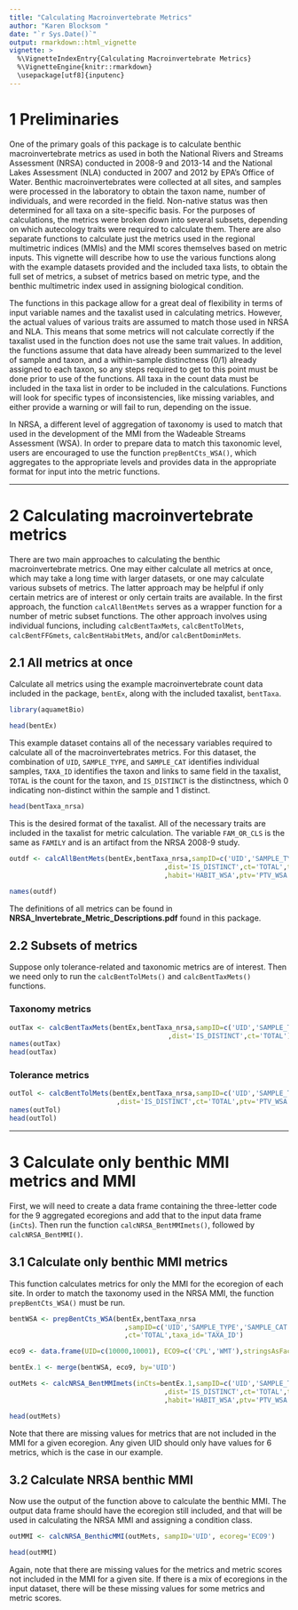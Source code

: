 ```yaml
---
title: "Calculating Macroinvertebrate Metrics"
author: "Karen Blocksom "
date: "`r Sys.Date()`"
output: rmarkdown::html_vignette
vignette: >
  %\VignetteIndexEntry{Calculating Macroinvertebrate Metrics}
  %\VignetteEngine{knitr::rmarkdown}
  \usepackage[utf8]{inputenc}
---
```


# 1 Preliminaries

One of the primary goals of this package is to calculate benthic macroinvertebrate metrics as used in both the National Rivers and Streams Assessment (NRSA) conducted in 2008-9 and 2013-14 and the National Lakes Assessment (NLA) conducted in 2007 and 2012 by EPA's Office of Water. Benthic macroinvertebrates were collected at all sites, and samples were processed in the laboratory to obtain the taxon name, number of individuals, and  were recorded in the field. Non-native status was then determined for all taxa on a site-specific basis. For the purposes of calculations, the metrics were broken down into several subsets, depending on which autecology traits were required to calculate them. There are also separate functions to calculate just the metrics used in the regional multimetric indices (MMIs) and the MMI scores themselves based on metric inputs. This vignette will describe how to use the various functions along with the example datasets provided and the included taxa lists, to obtain the full set of metrics, a subset of metrics based on metric type, and the benthic multimetric index used in assigning biological condition.

The functions in this package allow for a great deal of flexibility in terms of input variable names and the taxalist used in calculating metrics. However, the actual values of various traits are assumed to match those used in NRSA and NLA. This means that some metrics will not calculate correctly if the taxalist used in the function does not use the same trait values. In addition, the functions assume that data have already been summarized to the level of sample and taxon, and a within-sample distinctness (0/1) already assigned to each taxon, so any steps required to get to this point must be done prior to use of the functions. All taxa in the count data must be included in the taxa list in order to be included in the calculations. Functions will look for specific types of inconsistencies, like missing variables, and either provide a warning or will fail to run, depending on the issue.  

In NRSA, a different level of aggregation of taxonomy is used to match that used in the development of the MMI from the Wadeable Streams Assessment (WSA). In order to prepare data to match this taxonomic level, users are encouraged to use the function `prepBentCts_WSA()`, which aggregates to the appropriate levels and provides data in the appropriate format for input into the metric functions.  

********
# 2 Calculating macroinvertebrate metrics

There are two main approaches to calculating the benthic macroinvertebrate metrics. One may either calculate all metrics at once, which may take a long time with larger datasets, or one may calculate various subsets of metrics. The latter approach may be helpful if only certain metrics are of interest or only certain traits are available. In the first approach, the function `calcAllBentMets` serves as a wrapper function for a number of metric subset functions. The other approach involves using individual funcions, including `calcBentTaxMets`, `calcBentTolMets`, `calcBentFFGmets`, `calcBentHabitMets`, and/or `calcBentDominMets`.

## 2.1 All metrics at once

Calculate all metrics using the example macroinvertebrate count data included in the package, `bentEx`, along with the included taxalist, `bentTaxa`.

```r
library(aquametBio)

head(bentEx)
```
This example dataset contains all of the necessary variables required to calculate all of the macroinvertebrates metrics. For this dataset, the combination of `UID`, `SAMPLE_TYPE`, and `SAMPLE_CAT` identifies individual samples, `TAXA_ID` identifies the taxon and links to same field in the taxalist, `TOTAL` is the count for the taxon, and `IS_DISTINCT` is the distinctness, which 0 indicating non-distinct within the sample and 1 distinct.

```r
head(bentTaxa_nrsa)
```
This is the desired format of the taxalist. All of the necessary traits are included in the taxalist for metric calculation. The variable `FAM_OR_CLS` is the same as `FAMILY` and is an artifact from the NRSA 2008-9 study.
```r
outdf <- calcAllBentMets(bentEx,bentTaxa_nrsa,sampID=c('UID','SAMPLE_TYPE','SAMPLE_CAT')
                                       ,dist='IS_DISTINCT',ct='TOTAL',taxa_id='TAXA_ID',ffg='FFG_WSA'
                                       ,habit='HABIT_WSA',ptv='PTV_WSA')

names(outdf)
```
The definitions of all metrics can be found in **NRSA_Invertebrate_Metric_Descriptions.pdf** found in this package.

## 2.2 Subsets of metrics

Suppose only tolerance-related and taxonomic metrics are of interest. Then we need only to run the `calcBentTolMets()` and `calcBentTaxMets()` functions. 

### Taxonomy metrics

```r
outTax <- calcBentTaxMets(bentEx,bentTaxa_nrsa,sampID=c('UID','SAMPLE_TYPE','SAMPLE_CAT')
                                        ,dist='IS_DISTINCT',ct='TOTAL')
names(outTax)
head(outTax)
```

### Tolerance metrics

```r
outTol <- calcBentTolMets(bentEx,bentTaxa_nrsa,sampID=c('UID','SAMPLE_TYPE','SAMPLE_CAT')
                           ,dist='IS_DISTINCT',ct='TOTAL',ptv='PTV_WSA')
names(outTol)
head(outTol)

```
**************************
# 3 Calculate only benthic MMI metrics and MMI

First, we will need to create a data frame containing the three-letter code for the 9 aggregated ecoregions and add that to the input data frame (`inCts`). Then run the function `calcNRSA_BentMMImets()`, followed by `calcNRSA_BentMMI()`.


## 3.1 Calculate only benthic MMI metrics

This function calculates metrics for only the MMI for the ecoregion of each site. In order to match the taxonomy used in the NRSA MMI, the function `prepBentCts_WSA()` must be run.

```r
bentWSA <- prepBentCts_WSA(bentEx,bentTaxa_nrsa
                             ,sampID=c('UID','SAMPLE_TYPE','SAMPLE_CAT')
                             ,ct='TOTAL',taxa_id='TAXA_ID')

eco9 <- data.frame(UID=c(10000,10001), ECO9=c('CPL','WMT'),stringsAsFactors=F)

bentEx.1 <- merge(bentWSA, eco9, by='UID')

outMets <- calcNRSA_BentMMImets(inCts=bentEx.1,sampID=c('UID','SAMPLE_TYPE','SAMPLE_CAT')
                                       ,dist='IS_DISTINCT',ct='TOTAL',taxa_id='TAXA_ID',ffg='FFG_WSA'
                                       ,habit='HABIT_WSA',ptv='PTV_WSA',ecoreg='ECO9')

head(outMets)

```
Note that there are missing values for metrics that are not included in the MMI for a given ecoregion. Any given UID should only have values for 6 metrics, which is the case in our example. 

## 3.2 Calculate NRSA benthic MMI

Now use the output of the function above to calculate the benthic MMI. The output data frame should have the ecoregion still included, and that will be used in calculating the NRSA MMI and assigning a condition class.

```r

outMMI <- calcNRSA_BenthicMMI(outMets, sampID='UID', ecoreg='ECO9')

head(outMMI)

```
Again, note that there are missing values for the metrics and metric scores not included in the MMI for a given site. If there is a mix of ecoregions in the input dataset, there will be these missing values for some metrics and metric scores.
